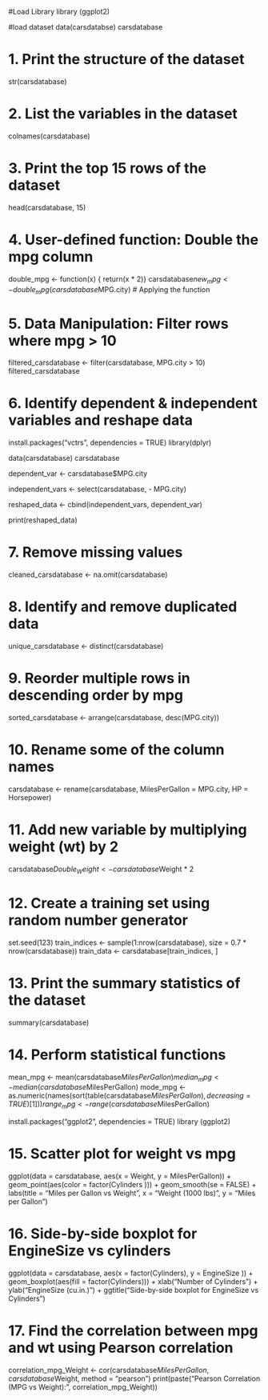 
#Load Library
library (ggplot2)

#load dataset
data(carsdatabse)
carsdatabase

# 1. Print the structure of the dataset
str(carsdatabase)

# 2. List the variables in the dataset
colnames(carsdatabase)

# 3. Print the top 15 rows of the dataset
head(carsdatabase, 15)

# 4. User-defined function: Double the mpg column
double_mpg <- function(x) { return(x * 2)}
carsdatabase$new_mpg<- double_mpg(carsdatabase$MPG.city)  # Applying the function


# 5. Data Manipulation: Filter rows where mpg > 10
filtered_carsdatabase <- filter(carsdatabase, MPG.city > 10)
filtered_carsdatabase

# 6. Identify dependent & independent variables and reshape data

install.packages("vctrs", dependencies = TRUE)
library(dplyr)

data(carsdatabase)
carsdatabase

dependent_var <- carsdatabase$MPG.city

independent_vars <- select(carsdatabase, - MPG.city)

reshaped_data <- cbind(independent_vars, dependent_var)

print(reshaped_data)

# 7. Remove missing values
cleaned_carsdatabase <- na.omit(carsdatabase)

# 8. Identify and remove duplicated data
unique_carsdatabase <- distinct(carsdatabase)

# 9. Reorder multiple rows in descending order by mpg
sorted_carsdatabase <- arrange(carsdatabase, desc(MPG.city))

# 10. Rename some of the column names
carsdatabase <- rename(carsdatabase, MilesPerGallon = MPG.city, HP = Horsepower)

# 11. Add new variable by multiplying weight (wt) by 2
carsdatabase$Double_Weight <- carsdatabase$Weight * 2

# 12. Create a training set using random number generator
set.seed(123)
train_indices <- sample(1:nrow(carsdatabase), size = 0.7 * nrow(carsdatabase))
train_data <- carsdatabase[train_indices, ]

# 13. Print the summary statistics of the dataset
summary(carsdatabase)

# 14. Perform statistical functions
mean_mpg <- mean(carsdatabase$MilesPerGallon)
median_mpg <- median(carsdatabase$MilesPerGallon)
mode_mpg <- as.numeric(names(sort(table(carsdatabase$MilesPerGallon), decreasing = TRUE)[1]))
range_mpg <- range(carsdatabase$MilesPerGallon)

install.packages("ggplot2", dependencies = TRUE)
library (ggplot2)

# 15. Scatter plot for weight vs mpg
ggplot(data = carsdatabase, aes(x = Weight, y = MilesPerGallon)) + 
  geom_point(aes(color = factor(Cylinders  ))) + 
  geom_smooth(se = FALSE) + 
  labs(title = "Miles per Gallon vs Weight", x = "Weight (1000 lbs)", y = "Miles per Gallon")

# 16. Side-by-side boxplot for EngineSize  vs cylinders
ggplot(data = carsdatabase, aes(x = factor(Cylinders), y = EngineSize )) + 
  geom_boxplot(aes(fill = factor(Cylinders))) + 
  xlab("Number of Cylinders") + 
  ylab("EngineSize  (cu.in.)") + 
  ggtitle("Side-by-side boxplot for EngineSize  vs Cylinders")


# 17. Find the correlation between mpg and wt using Pearson correlation
correlation_mpg_Weight <- cor(carsdatabase$MilesPerGallon, carsdatabase$Weight, method = "pearson")
print(paste("Pearson Correlation (MPG vs Weight):", correlation_mpg_Weight))
